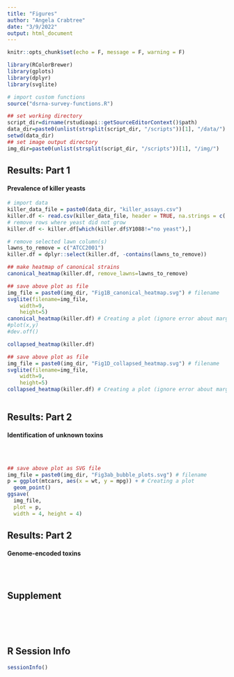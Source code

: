 ```yaml
---
title: "Figures"
author: "Angela Crabtree"
date: "3/9/2022"
output: html_document
---
```


```r
knitr::opts_chunk$set(echo = F, message = F, warning = F)
```

```r
library(RColorBrewer)
library(gplots)
library(dplyr)
library(svglite)
```

```r
# import custom functions
source("dsrna-survey-functions.R")
```


```r
## set working directory
script_dir=dirname(rstudioapi::getSourceEditorContext()$path)
data_dir=paste0(unlist(strsplit(script_dir, "/scripts"))[1], "/data/")
setwd(data_dir)
## set image output directory
img_dir=paste0(unlist(strsplit(script_dir, "/scripts"))[1], "/img/")
```


## Results: Part 1

#### **Prevalence of killer yeasts**

```r
# import data
killer_data_file = paste0(data_dir, "killer_assays.csv")
killer.df <- read.csv(killer_data_file, header = TRUE, na.strings = c('*'))
# remove rows where yeast did not grow
killer.df <- killer.df[which(killer.df$Y1088!="no yeast"),]
```

```r
# remove selected lawn column(s)
lawns_to_remove = c("ATCC2001")
killer.df = dplyr::select(killer.df, -contains(lawns_to_remove))

## make heatmap of canonical strains 
canonical_heatmap(killer.df, remove_lawns=lawns_to_remove)
```

```r
## save above plot as file
img_file = paste0(img_dir, "Fig1B_canonical_heatmap.svg") # filename
svglite(filename=img_file, 
    width=9, 
    height=5)
canonical_heatmap(killer.df) # Creating a plot (ignore error about margins)
#plot(x,y)
#dev.off()
```

```r
collapsed_heatmap(killer.df) 
```

```r
## save above plot as file
img_file = paste0(img_dir, "Fig1D_collapsed_heatmap.svg") # filename
svglite(filename=img_file, 
    width=9, 
    height=5)
collapsed_heatmap(killer.df) # Creating a plot (ignore error about margins)
```

```r

```

## Results: Part 2

#### **Identification of unknown toxins**

```r

```

```r

```

```r

```

```r
## save above plot as SVG file
img_file = paste0(img_dir, "Fig3ab_bubble_plots.svg") # filename
p = ggplot(mtcars, aes(x = wt, y = mpg)) + # Creating a plot
  geom_point()
ggsave(
  img_file,
  plot = p,
  width = 4, height = 4)
```

## Results: Part 2

#### **Genome-encoded toxins**

```r

```

```r

```

```r

```

## Supplement

```r

```

```r

```

```r

```

```r

```

```r

```

## R Session Info

```r
sessionInfo()
```

